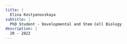 ```yaml
---
title: |
  Elina Kostyanovskaya
subtitle: |
  PhD Student - Developmental and Stem Cell Biology
description: |
  20 - 2022
---
```


